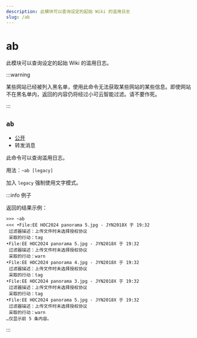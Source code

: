 ```yaml
---
description: 此模块可以查询设定的起始 Wiki 的滥用日志
slug: /ab
---
```


# ab



此模块可以查询设定的起始 Wiki 的滥用日志。

:::warning

某些网站已经被列入黑名单，使用此命令无法获取某些网站的某些信息。即使网站不在黑名单内，返回的内容仍将经过小可云智能过滤。请不要作死。

:::

## `ab`

-   [公开](/docs/permissions)
-   转发消息

此命令可以查询滥用日志。

用法：`~ab [legacy]`

加入 `legacy` 强制使用文字模式。

:::info 例子

返回的结果示例：

```
>>> ~ab
<<< •File:EE HOC2024 panorama 5.jpg - JYN2018X 于 19:32
 过滤器描述：上传文件时未选择授权协议
 采取的行动：tag
•File:EE HOC2024 panorama 5.jpg - JYN2018X 于 19:32
 过滤器描述：上传文件时未选择授权协议
 采取的行动：warn
•File:EE HOC2024 panorama 4.jpg - JYN2018X 于 19:32
 过滤器描述：上传文件时未选择授权协议
 采取的行动：tag
•File:EE HOC2024 panorama 3.jpg - JYN2018X 于 19:32
 过滤器描述：上传文件时未选择授权协议
 采取的行动：tag
•File:EE HOC2024 panorama 5.jpg - JYN2018X 于 19:32
 过滤器描述：上传文件时未选择授权协议
 采取的行动：warn
…仅显示前 5 条内容。
```

:::

